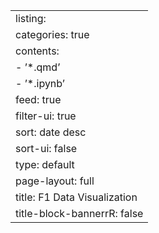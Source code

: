 ---
listing:
  categories: true
  contents:
  - '*.qmd'
  - '*.ipynb'
  feed: true
  filter-ui: true
  sort: date desc
  sort-ui: false
  type: default
page-layout: full
title: F1 Data Visualization
title-block-bannerrR: false
---